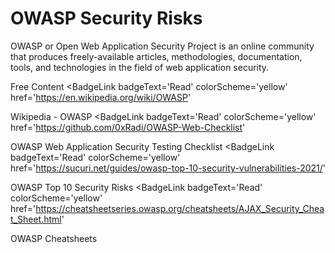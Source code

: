 # OWASP Security Risks

OWASP or Open Web Application Security Project is an online community that produces freely-available articles, methodologies, documentation, tools, and technologies in the field of web application security.

<ResourceGroupTitle>Free Content</ResourceGroupTitle>
<BadgeLink
  badgeText='Read'
  colorScheme='yellow'
  href='https://en.wikipedia.org/wiki/OWASP'
>
  Wikipedia - OWASP
</BadgeLink>
<BadgeLink
  badgeText='Read'
  colorScheme='yellow'
  href='https://github.com/0xRadi/OWASP-Web-Checklist'
>
  OWASP Web Application Security Testing Checklist
</BadgeLink>
<BadgeLink
  badgeText='Read'
  colorScheme='yellow'
  href='https://sucuri.net/guides/owasp-top-10-security-vulnerabilities-2021/'
>
  OWASP Top 10 Security Risks
</BadgeLink>
<BadgeLink
  badgeText='Read'
  colorScheme='yellow'
  href='https://cheatsheetseries.owasp.org/cheatsheets/AJAX_Security_Cheat_Sheet.html'
>
  OWASP Cheatsheets
</BadgeLink>
